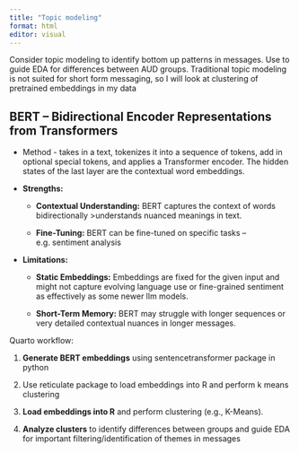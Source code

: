 ```yaml
---
title: "Topic modeling"
format: html
editor: visual
---
```


Consider topic modeling to identify bottom up patterns in messages. Use to guide EDA for differences between AUD groups. Traditional topic modeling is not suited for short form messaging, so I will look at clustering of pretrained embeddings in my data

## BERT – Bidirectional Encoder Representations from Transformers

-   Method - takes in a text, tokenizes it into a sequence of tokens, add in optional special tokens, and applies a Transformer encoder. The hidden states of the last layer are the contextual word embeddings.

-   **Strengths:**

    -   **Contextual Understanding:** BERT captures the context of words bidirectionally \>understands nuanced meanings in text.

    -   **Fine-Tuning:** BERT can be fine-tuned on specific tasks –e.g. sentiment analysis

-   **Limitations:**

    -   **Static Embeddings:** Embeddings are fixed for the given input and might not capture evolving language use or fine-grained sentiment as effectively as some newer llm models.

    -   **Short-Term Memory:** BERT may struggle with longer sequences or very detailed contextual nuances in longer messages.

Quarto workflow:

1.  **Generate BERT embeddings** using sentencetransformer package in python

2.  Use reticulate package to load embeddings into R and perform k means clustering

3.  **Load embeddings into R** and perform clustering (e.g., K-Means).

4.  **Analyze clusters** to identify differences between groups and guide EDA for important filtering/identification of themes in messages
